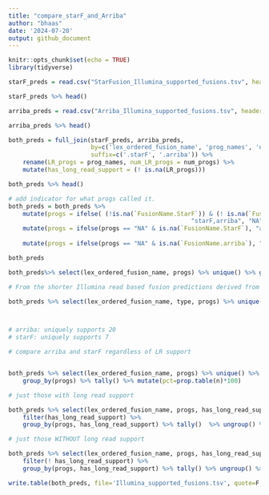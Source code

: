 ```yaml
---
title: "compare_starF_and_Arriba"
author: "bhaas"
date: '2024-07-20'
output: github_document
---
```


```r
knitr::opts_chunk$set(echo = TRUE)
library(tidyverse)
```


```r

starF_preds = read.csv("StarFusion_Illumina_supported_fusions.tsv", header=T, sep="\t")

starF_preds %>% head()

```

```r

arriba_preds = read.csv("Arriba_Illumina_supported_fusions.tsv", header=T, sep="\t")

arriba_preds %>% head()

```

```r

both_preds = full_join(starF_preds, arriba_preds, 
                       by=c('lex_ordered_fusion_name', 'prog_names', 'num_progs', 'type', 'FusionName.LR'),
                       suffix=c('.starF', '.arriba')) %>%
    rename(LR_progs = prog_names, num_LR_progs = num_progs) %>%
    mutate(has_long_read_support = (! is.na(LR_progs)))

both_preds %>% head()

```


```r

# add indicator for what progs called it.
both_preds = both_preds %>% 
    mutate(progs = ifelse( (!is.na(`FusionName.StarF`)) & (! is.na(`FusionName.arriba`)), 
                                                   "starF,arriba", "NA") ) %>%
    mutate(progs = ifelse(progs == "NA" & is.na(`FusionName.StarF`), "arriba", progs) ) %>%
    
    mutate(progs = ifelse(progs == "NA" & is.na(`FusionName.arriba`), "starF", progs) )

both_preds

```

```r

both_preds%>% select(lex_ordered_fusion_name, progs) %>% unique() %>% group_by(progs) %>% tally()

# From the shorter Illumina read based fusion predictions derived from Arriba (282 fusions) and STAR-Fusion (266 fusions), with 92 fusions in common
```




```r

both_preds %>% select(lex_ordered_fusion_name, type, progs) %>% unique() %>% group_by(progs, type) %>% tally()



# arriba: uniquely supports 20
# starF: uniquely supports 7

```


```r
# compare arriba and starF regardless of LR support


both_preds %>% select(lex_ordered_fusion_name, progs) %>% unique() %>% 
    group_by(progs) %>% tally() %>% mutate(pct=prop.table(n)*100)

```

```r


# just those with long read support

both_preds %>% select(lex_ordered_fusion_name, progs, has_long_read_support) %>% unique() %>% 
    filter(has_long_read_support) %>%
    group_by(progs, has_long_read_support) %>% tally()  %>% ungroup() %>% mutate(pct=prop.table(n)*100)

```

```r

# just those WITHOUT long read support

both_preds %>% select(lex_ordered_fusion_name, progs, has_long_read_support) %>% unique() %>% 
    filter(! has_long_read_support) %>%
    group_by(progs, has_long_read_support) %>% tally() %>% ungroup() %>% mutate(pct=prop.table(n)*100)

```


```r
write.table(both_preds, file='Illumina_supported_fusions.tsv', quote=F, sep="\t", row.names=F)
```






